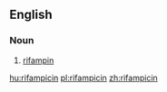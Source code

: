 ==English==

===Noun===
{{en-noun|-}}

# [[rifampin]]

[[hu:rifampicin]]
[[pl:rifampicin]]
[[zh:rifampicin]]